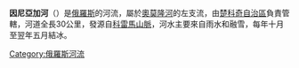 {{noteTA
|1=zh-cn:科雷马; zh-hk:科雷馬; zh-tw:科力馬; 
}}
'''因尼亞加河'''（{{lang-ru|Инняга}}）是[[俄羅斯|俄羅斯]]的河流，屬於[[奧莫隆河|奧莫隆河]]的左支流，由[[楚科奇自治區|楚科奇自治區]]負責管轄，河道全長30公里，發源自[[科雷馬山脈|科雷馬山脈]]，河水主要來自雨水和融雪，每年十月至翌年五月結冰。 

{{Russia-geo-stub}}

[[Category:俄羅斯河流|Category:俄羅斯河流]]